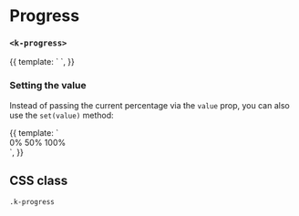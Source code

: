 
<Meta
  title="UI | Interaction / Progress"
  component={Progress}
  decorators={[Padding]}
/>

# Progress 
### `<k-progress>`

<Preview>
  <Story name="Example">
    {{
      template: `
        <k-progress :value="85" />
      `,
    }}
  </Story>
</Preview>

<Props of={Progress} />

### Setting the value

Instead of passing the current percentage via the `value` prop, you can also use the `set(value)` method:

<Preview>
  <Story name="Set value">
    {{
      template: `
        <div>
          <k-progress ref="progress" :value="50" />
          <k-button-group>
            <k-button @click="$refs.progress.set(0)">0%</k-button>
            <k-button @click="$refs.progress.set(50)">50%</k-button>
            <k-button @click="$refs.progress.set(100)">100%</k-button>
          </k-button-group>
        </div>
      `,
    }}
  </Story>
</Preview>

## CSS class

`.k-progress`
